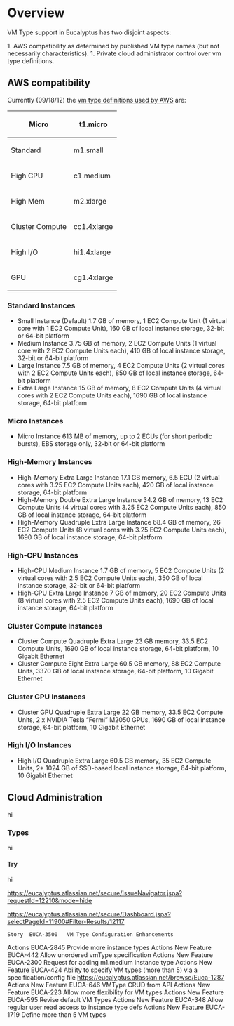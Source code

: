 
= Overview =

VM Type support in Eucalyptus has two disjoint aspects:

1. AWS compatibility as determined by published VM type names (but not necessarily characteristics).
1. Private cloud administrator control over vm type definitions.


== AWS compatibility ==
Currently (09/18/12) the [[http://aws.amazon.com/ec2/instance-types/|vm type definitions used by AWS]] are:
{|
! Micro 
| t1.micro 
|-
! Standard 
| m1.small 
| m1.medium 
| m1.large 
| m1.xlarge 
|-
! High CPU 
| c1.medium 
| c1.xlarge 
|- 
! High Mem 
| m2.xlarge 
| m2.2xlarge 
| m2.4xlarge 
|- 
! Cluster Compute 
| cc1.4xlarge 
| cc2.8xlarge
|-
! High I/O 
| hi1.4xlarge 
|-
! GPU 
| cg1.4xlarge 
|}

=== Standard Instances ===
* Small Instance (Default) 1.7 GB of memory, 1 EC2 Compute Unit (1 virtual core with 1 EC2 Compute Unit), 160 GB of local instance storage, 32-bit or 64-bit platform
* Medium Instance 3.75 GB of memory, 2 EC2 Compute Units (1 virtual core with 2 EC2 Compute Units each), 410 GB of local instance storage, 32-bit or 64-bit platform
* Large Instance 7.5 GB of memory, 4 EC2 Compute Units (2 virtual cores with 2 EC2 Compute Units each), 850 GB of local instance storage, 64-bit platform
* Extra Large Instance 15 GB of memory, 8 EC2 Compute Units (4 virtual cores with 2 EC2 Compute Units each), 1690 GB of local instance storage, 64-bit platform

=== Micro Instances ===
* Micro Instance 613 MB of memory, up to 2 ECUs (for short periodic bursts), EBS storage only, 32-bit or 64-bit platform

=== High-Memory Instances ===
* High-Memory Extra Large Instance 17.1 GB memory, 6.5 ECU (2 virtual cores with 3.25 EC2 Compute Units each), 420 GB of local instance storage, 64-bit platform
* High-Memory Double Extra Large Instance 34.2 GB of memory, 13 EC2 Compute Units (4 virtual cores with 3.25 EC2 Compute Units each), 850 GB of local instance storage, 64-bit platform
* High-Memory Quadruple Extra Large Instance 68.4 GB of memory, 26 EC2 Compute Units (8 virtual cores with 3.25 EC2 Compute Units each), 1690 GB of local instance storage, 64-bit platform

=== High-CPU Instances ===
* High-CPU Medium Instance 1.7 GB of memory, 5 EC2 Compute Units (2 virtual cores with 2.5 EC2 Compute Units each), 350 GB of local instance storage, 32-bit or 64-bit platform
* High-CPU Extra Large Instance 7 GB of memory, 20 EC2 Compute Units (8 virtual cores with 2.5 EC2 Compute Units each), 1690 GB of local instance storage, 64-bit platform

=== Cluster Compute Instances ===
* Cluster Compute Quadruple Extra Large 23 GB memory, 33.5 EC2 Compute Units, 1690 GB of local instance storage, 64-bit platform, 10 Gigabit Ethernet
* Cluster Compute Eight Extra Large 60.5 GB memory, 88 EC2 Compute Units, 3370 GB of local instance storage, 64-bit platform, 10 Gigabit Ethernet

=== Cluster GPU Instances ===
* Cluster GPU Quadruple Extra Large 22 GB memory, 33.5 EC2 Compute Units, 2 x NVIDIA Tesla “Fermi” M2050 GPUs, 1690 GB of local instance storage, 64-bit platform, 10 Gigabit Ethernet

=== High I/O Instances ===
* High I/O Quadruple Extra Large 60.5 GB memory, 35 EC2 Compute Units, 2* 1024 GB of SSD-based local instance storage, 64-bit platform, 10 Gigabit Ethernet

== Cloud Administration ==
hi

=== Types ===
hi

==== Try ====
hi

https://eucalyptus.atlassian.net/secure/IssueNavigator.jspa?requestId=12210&mode=hide

https://eucalyptus.atlassian.net/secure/Dashboard.jspa?selectPageId=11900#Filter-Results/12117

 Story 	EUCA-3500 	VM Type Configuration Enhancements 	
Actions
EUCA-2845 	Provide more instance types 	
Actions
New Feature 	EUCA-442 	Allow unordered vmType specification 	
Actions
New Feature 	EUCA-2300 	Request for adding m1.medium instance type 	
Actions
New Feature 	EUCA-424 	Ability to specify VM types (more than 5) via a specification/config file 	
https://eucalyptus.atlassian.net/browse/Euca-1287
Actions
New Feature 	EUCA-646 	VMType CRUD from API 	
Actions
New Feature 	EUCA-223 	Allow more flexibility for VM types 	
Actions
New Feature 	EUCA-595 	Revise default VM Types 	
Actions
New Feature 	EUCA-348 	Allow regular user read access to instance type defs 	
Actions
New Feature 	EUCA-1719 	Define more than 5 VM types
